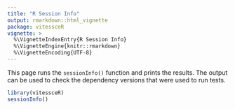 ```yaml
---
title: "R Session Info"
output: rmarkdown::html_vignette
package: vitessceR
vignette: >
  %\VignetteIndexEntry{R Session Info}
  %\VignetteEngine{knitr::rmarkdown}
  %\VignetteEncoding{UTF-8}
---
```


This page runs the `sessionInfo()` function and prints the results.
The output can be used to check the dependency versions that were used to run tests.

```r
library(vitessceR)
sessionInfo()
```

